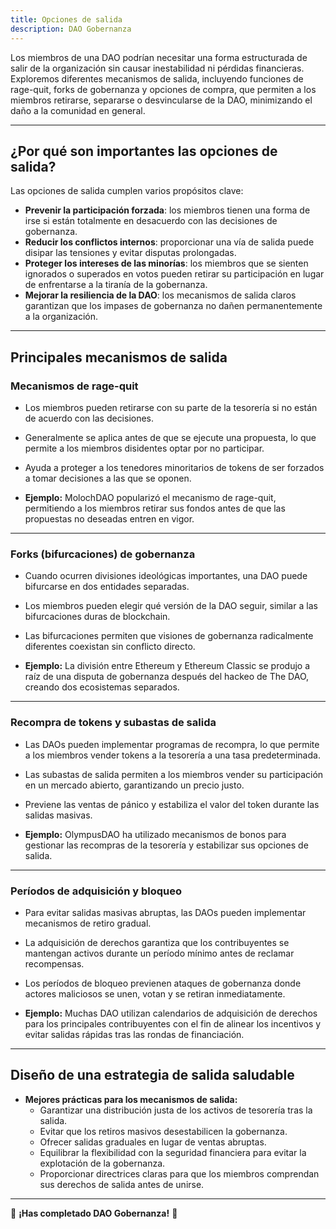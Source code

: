 ```yaml
---
title: Opciones de salida
description: DAO Gobernanza
---
```


Los miembros de una DAO podrían necesitar una forma estructurada de salir de la organización sin causar inestabilidad ni pérdidas financieras. Exploremos diferentes mecanismos de salida, incluyendo funciones de rage-quit, forks de gobernanza y opciones de compra, que permiten a los miembros retirarse, separarse o desvincularse de la DAO, minimizando el daño a la comunidad en general.

---

## **¿Por qué son importantes las opciones de salida?**

Las opciones de salida cumplen varios propósitos clave:
- **Prevenir la participación forzada**: los miembros tienen una forma de irse si están totalmente en desacuerdo con las decisiones de gobernanza.
- **Reducir los conflictos internos**: proporcionar una vía de salida puede disipar las tensiones y evitar disputas prolongadas.
- **Proteger los intereses de las minorías**: los miembros que se sienten ignorados o superados en votos pueden retirar su participación en lugar de enfrentarse a la tiranía de la gobernanza.
- **Mejorar la resiliencia de la DAO**: los mecanismos de salida claros garantizan que los impases de gobernanza no dañen permanentemente a la organización.

---

## **Principales mecanismos de salida**

### **Mecanismos de rage-quit**
- Los miembros pueden retirarse con su parte de la tesorería si no están de acuerdo con las decisiones.
- Generalmente se aplica antes de que se ejecute una propuesta, lo que permite a los miembros disidentes optar por no participar.
- Ayuda a proteger a los tenedores minoritarios de tokens de ser forzados a tomar decisiones a las que se oponen.

- **Ejemplo:** MolochDAO popularizó el mecanismo de rage-quit, permitiendo a los miembros retirar sus fondos antes de que las propuestas no deseadas entren en vigor.

---

### **Forks (bifurcaciones) de gobernanza**
- Cuando ocurren divisiones ideológicas importantes, una DAO puede bifurcarse en dos entidades separadas.
- Los miembros pueden elegir qué versión de la DAO seguir, similar a las bifurcaciones duras de blockchain.
- Las bifurcaciones permiten que visiones de gobernanza radicalmente diferentes coexistan sin conflicto directo.

- **Ejemplo:** La división entre Ethereum y Ethereum Classic se produjo a raíz de una disputa de gobernanza después del hackeo de The DAO, creando dos ecosistemas separados.

---

### **Recompra de tokens y subastas de salida**
- Las DAOs pueden implementar programas de recompra, lo que permite a los miembros vender tokens a la tesorería a una tasa predeterminada.
- Las subastas de salida permiten a los miembros vender su participación en un mercado abierto, garantizando un precio justo.
- Previene las ventas de pánico y estabiliza el valor del token durante las salidas masivas.

- **Ejemplo:** OlympusDAO ha utilizado mecanismos de bonos para gestionar las recompras de la tesorería y estabilizar sus opciones de salida.

---

### **Períodos de adquisición y bloqueo**
- Para evitar salidas masivas abruptas, las DAOs pueden implementar mecanismos de retiro gradual.
- La adquisición de derechos garantiza que los contribuyentes se mantengan activos durante un período mínimo antes de reclamar recompensas.
- Los períodos de bloqueo previenen ataques de gobernanza donde actores maliciosos se unen, votan y se retiran inmediatamente.

- **Ejemplo:** Muchas DAO utilizan calendarios de adquisición de derechos para los principales contribuyentes con el fin de alinear los incentivos y evitar salidas rápidas tras las rondas de financiación.

---

## **Diseño de una estrategia de salida saludable**

- **Mejores prácticas para los mecanismos de salida:**
  - Garantizar una distribución justa de los activos de tesorería tras la salida.
  - Evitar que los retiros masivos desestabilicen la gobernanza.
  - Ofrecer salidas graduales en lugar de ventas abruptas.
  - Equilibrar la flexibilidad con la seguridad financiera para evitar la explotación de la gobernanza.
  - Proporcionar directrices claras para que los miembros comprendan sus derechos de salida antes de unirse.

---

🔖 **¡Has completado DAO Gobernanza!** 🔖